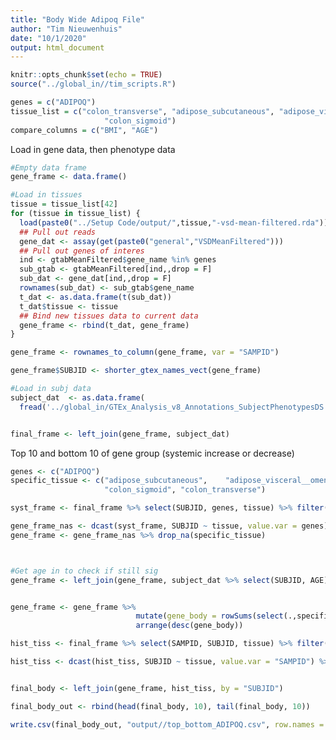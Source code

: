 ```yaml
---
title: "Body Wide Adipoq File"
author: "Tim Nieuwenhuis"
date: "10/1/2020"
output: html_document
---
```


```r
knitr::opts_chunk$set(echo = TRUE)
source("../global_in//tim_scripts.R")
```


```r
genes = c("ADIPOQ")
tissue_list = c("colon_transverse", "adipose_subcutaneous",	"adipose_visceral__omentum",
                     "colon_sigmoid")
compare_columns = c("BMI", "AGE")
```

Load in gene data, then phenotype data
```r

#Empty data frame
gene_frame <- data.frame()

#Load in tissues
tissue = tissue_list[42]
for (tissue in tissue_list) {
  load(paste0("../Setup Code/output/",tissue,"-vsd-mean-filtered.rda"))
  ## Pull out reads
  gene_dat <- assay(get(paste0("general","VSDMeanFiltered")))     
  ## Pull out genes of interes
  ind <- gtabMeanFiltered$gene_name %in% genes
  sub_gtab <- gtabMeanFiltered[ind,,drop = F]
  sub_dat <- gene_dat[ind,,drop = F]   
  rownames(sub_dat) <- sub_gtab$gene_name
  t_dat <- as.data.frame(t(sub_dat))
  t_dat$tissue <- tissue
  ## Bind new tissues data to current data
  gene_frame <- rbind(t_dat, gene_frame)
}

gene_frame <- rownames_to_column(gene_frame, var = "SAMPID")

gene_frame$SUBJID <- shorter_gtex_names_vect(gene_frame)

#Load in subj data
subject_dat  <- as.data.frame(
  fread('../global_in/GTEx_Analysis_v8_Annotations_SubjectPhenotypesDS.txt'))


final_frame <- left_join(gene_frame, subject_dat)

```


Top 10 and bottom 10 of gene group (systemic increase or decrease)
```r
genes <- c("ADIPOQ")
specific_tissue <- c("adipose_subcutaneous",	"adipose_visceral__omentum",
                     "colon_sigmoid", "colon_transverse")

syst_frame <- final_frame %>% select(SUBJID, genes, tissue) %>% filter((tissue %in% specific_tissue))

gene_frame_nas <- dcast(syst_frame, SUBJID ~ tissue, value.var = genes) 
gene_frame <- gene_frame_nas %>% drop_na(specific_tissue)



#Get age in to check if still sig
gene_frame <- left_join(gene_frame, subject_dat %>% select(SUBJID, AGE))


gene_frame <- gene_frame %>%
                            mutate(gene_body = rowSums(select(.,specific_tissue))/length(specific_tissue)) %>%
                            arrange(desc(gene_body))

hist_tiss <- final_frame %>% select(SAMPID, SUBJID, tissue) %>% filter(tissue %in% specific_tissue)

hist_tiss <- dcast(hist_tiss, SUBJID ~ tissue, value.var = "SAMPID") %>% drop_na()


final_body <- left_join(gene_frame, hist_tiss, by = "SUBJID")

final_body_out <- rbind(head(final_body, 10), tail(final_body, 10))

write.csv(final_body_out, "output//top_bottom_ADIPOQ.csv", row.names = F)

```
